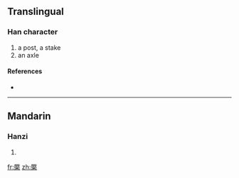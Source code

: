 ==Translingual==

===Han character===
{{Han char|rn=75|rad=木|as=12|sn=16|four=|canj=一人木 (MOD), X一人木 (XMOD)}}

# a post, a stake
# an axle

====References====
* {{Han ref|kx=0554.040|dkj=15557|dj=0942.160|hdz=21290.030|uh=6A5C|ud=27228}}

----

==Mandarin==

===Hanzi===
{{cmn-hanzi|pin=[[jué]] ([[jue2]])|wg=chüeh<sup>2</sup>}}

# {{defn|Mandarin|sort=木12}}

[[fr:橜]]
[[zh:橜]]